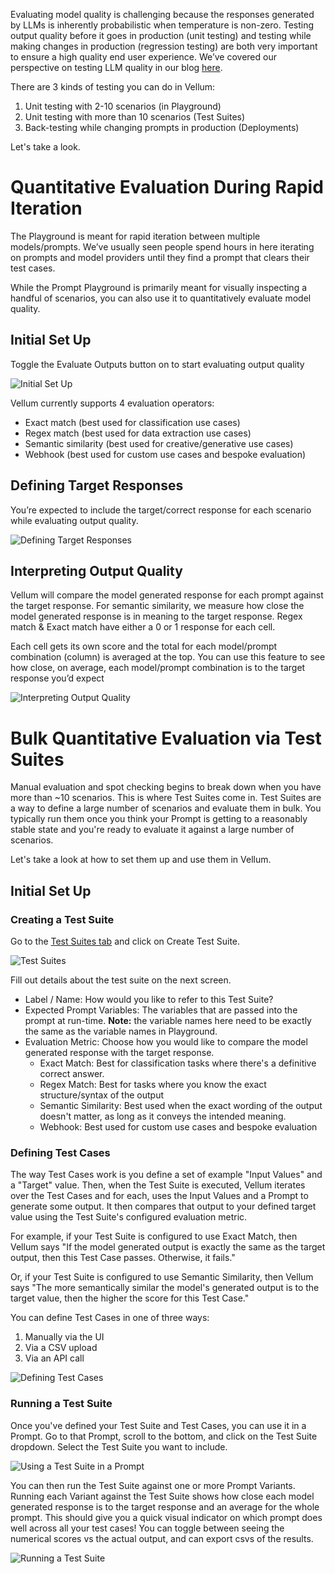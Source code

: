 Evaluating model quality is challenging because the responses generated by LLMs is inherently
probabilistic when temperature is non-zero. Testing output quality before it goes in production
(unit testing) and testing while making changes in production (regression testing) are both
very important to ensure a high quality end user experience. We’ve covered our perspective on testing
LLM quality in our blog [here](https://www.vellum.ai/blog/how-to-evaluate-the-quality-of-large-language-models-for-production-use-cases).

There are 3 kinds of testing you can do in Vellum:

1. Unit testing with 2-10 scenarios (in Playground)
2. Unit testing with more than 10 scenarios (Test Suites)
3. Back-testing while changing prompts in production (Deployments)

Let's take a look.

# Quantitative Evaluation During Rapid Iteration

The Playground is meant for rapid iteration between multiple models/prompts.
We’ve usually seen people spend hours in here iterating on prompts and model
providers until they find a prompt that clears their test cases.

While the Prompt Playground is primarily meant for visually inspecting a handful
of scenarios, you can also use it to quantitatively evaluate model quality.

## Initial Set Up

Toggle the Evaluate Outputs button on to start evaluating output quality

![Initial Set Up](https://vellum-ai.notion.site/image/https%3A%2F%2Fs3-us-west-2.amazonaws.com%2Fsecure.notion-static.com%2Ffa8ed485-aa83-4dcf-958f-9b26a97f8c2c%2FScreen_Shot_2023-05-03_at_3.36.38_PM.png?table=block&id=4c309d1a-2a0f-46fe-a692-7d36fbdb8ae0&spaceId=71c05e3e-272b-4acf-9889-90a304d95d06&width=670&userId=&cache=v2)


Vellum currently supports 4 evaluation operators:

- Exact match (best used for classification use cases)
- Regex match (best used for data extraction use cases)
- Semantic similarity (best used for creative/generative use cases)
- Webhook (best used for custom use cases and bespoke evaluation)


## Defining Target Responses

You’re expected to include the target/correct response for each scenario while evaluating output quality.

![Defining Target Responses](https://vellum-ai.notion.site/image/https%3A%2F%2Fs3-us-west-2.amazonaws.com%2Fsecure.notion-static.com%2F0e7c1b7b-9060-4b20-a594-175b3aa51c5d%2FScreen_Shot_2023-05-03_at_3.49.16_PM.png?table=block&id=c44c3868-f60f-499e-81eb-6e8dcb57ebcd&spaceId=71c05e3e-272b-4acf-9889-90a304d95d06&width=580&userId=&cache=v2)

## Interpreting Output Quality

Vellum will compare the model generated response for each prompt against the target response. For semantic similarity, we measure how close the model generated response is in meaning to the target response. Regex match & Exact match have either a 0 or 1 response for each cell.

Each cell gets its own score and the total for each model/prompt combination (column) is averaged at the top. You can use this feature to see how close, on average, each model/prompt combination is to the target response you’d expect

![Interpreting Output Quality](https://vellum-ai.notion.site/image/https%3A%2F%2Fs3-us-west-2.amazonaws.com%2Fsecure.notion-static.com%2Fb727e0a6-dabe-4144-8768-665a89d7d7f3%2FScreen_Shot_2023-05-03_at_3.58.38_PM.png?table=block&id=f34588e5-28cf-4d46-b1f0-30d781f9b2e8&spaceId=71c05e3e-272b-4acf-9889-90a304d95d06&width=860&userId=&cache=v2)


# Bulk Quantitative Evaluation via Test Suites
Manual evaluation and spot checking begins to break down when you have more than ~10 scenarios.
This is where Test Suites come in. Test Suites are a way to define a large number of scenarios and evaluate them in bulk.
You typically run them once you think your Prompt is getting to a reasonably stable state and you're ready to evaluate
it against a large number of scenarios.

Let's take a look at how to set them up and use them in Vellum.

## Initial Set Up

### Creating a Test Suite
Go to the <a href="https://app.vellum.ai/test-suites" target="_blank">Test Suites tab</a> and click on Create Test Suite.

![Test Suites](https://www.notion.so/image/https%3A%2F%2Fs3-us-west-2.amazonaws.com%2Fsecure.notion-static.com%2Fb312c988-e594-47a8-8aaa-78ee276f6782%2FScreen_Shot_2023-05-03_at_4.45.14_PM.png?table=block&id=c4862144-b7a0-4490-ad25-2b3c503eed9e&spaceId=71c05e3e-272b-4acf-9889-90a304d95d06&width=1060&userId=242952a1-fd51-4ea4-92e7-f832187512ce&cache=v2)

Fill out details about the test suite on the next screen.
- Label / Name: How would you like to refer to this Test Suite?
- Expected Prompt Variables: The variables that are passed into the prompt at run-time. **Note:** the variable names here need to be exactly the same as the variable names in Playground.
- Evaluation Metric: Choose how you would like to compare the model generated response with the target response.
    - Exact Match: Best for classification tasks where there's a definitive correct answer.
    - Regex Match: Best for tasks where you know the exact structure/syntax of the output
    - Semantic Similarity: Best used when the exact wording of the output doesn't matter, as long as it conveys the intended meaning.
    - Webhook: Best used for custom use cases and bespoke evaluation

### Defining Test Cases
The way Test Cases work is you define a set of example "Input Values" and a "Target" value.
Then, when the Test Suite is executed, Vellum iterates over the Test Cases and for each, uses the Input Values
and a Prompt to generate some output. It then compares that output to your defined target value using the Test Suite's
configured evaluation metric.

For example, if your Test Suite is configured to use Exact Match, then Vellum says "If the model generated output is exactly
the same as the target output, then this Test Case passes. Otherwise, it fails."

Or, if your Test Suite is configured to use Semantic Similarity, then Vellum says "The more semantically similar the
model's generated output is to the target value, then the higher the score for this Test Case."

You can define Test Cases in one of three ways:
1. Manually via the UI
2. Via a CSV upload
3. Via an API call

![Defining Test Cases](https://www.notion.so/image/https%3A%2F%2Fs3-us-west-2.amazonaws.com%2Fsecure.notion-static.com%2F017b3f91-d5b8-47e3-a823-1c825888be96%2FScreen_Shot_2023-05-03_at_5.03.16_PM.png?table=block&id=088b0739-8c71-4231-aa64-fee82cfcaaf1&spaceId=71c05e3e-272b-4acf-9889-90a304d95d06&width=1060&userId=242952a1-fd51-4ea4-92e7-f832187512ce&cache=v2)

### Running a Test Suite
Once you've defined your Test Suite and Test Cases, you can use it in a Prompt. Go to that Prompt, scroll to the bottom,
and click on the Test Suite dropdown. Select the Test Suite you want to include.

![Using a Test Suite in a Prompt](https://www.notion.so/image/https%3A%2F%2Fs3-us-west-2.amazonaws.com%2Fsecure.notion-static.com%2F353c0731-fc01-426e-b934-932cc3adc6b2%2FScreen_Shot_2023-05-03_at_5.06.04_PM.png?table=block&id=8fb20746-6885-405b-8e8e-30ea2088a2c7&spaceId=71c05e3e-272b-4acf-9889-90a304d95d06&width=1150&userId=242952a1-fd51-4ea4-92e7-f832187512ce&cache=v2)

You can then run the Test Suite against one or more Prompt Variants. Running each Variant against the Test Suite
shows how close each model generated response is to the target response and an average for the whole prompt.
This should give you a quick visual indicator on which prompt does well across all your test cases! You can toggle
between seeing the numerical scores vs the actual output, and can export csvs of the results.

![Running a Test Suite](https://www.notion.so/image/https%3A%2F%2Fs3-us-west-2.amazonaws.com%2Fsecure.notion-static.com%2F16eb7967-ab26-4a9f-8984-3b0fe8b61b68%2FScreen_Shot_2023-05-03_at_5.10.00_PM.png?table=block&id=180dde88-3794-427f-b79e-83f6ec23b838&spaceId=71c05e3e-272b-4acf-9889-90a304d95d06&width=2000&userId=242952a1-fd51-4ea4-92e7-f832187512ce&cache=v2)

